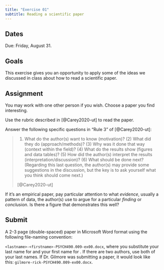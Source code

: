 ```yaml
---
title: "Exercise 01"
subtitle: Reading a scientific paper
---
```


## Dates {-}

Due: [Friday, August 31]{.orange_due}.

## Goals {-}

This exercise gives you an opportunity to apply some of the ideas we discussed in class about how to read a scientific paper.

## Assignment {-}

You may work with one other person if you wish. Choose a paper you find interesting.

Use the rubric described in [@Carey2020-ut] to read the paper.

Answer the following specific questions in "Rule 3" of [@Carey2020-ut]:

>1) What do the author(s) want to know (motivation)? (2) What did they do (approach/methods)? (3) Why was it done that way (context within the field)? (4) What do the results show (figures and data tables)? (5) How did the author(s) interpret the results (interpretation/discussion)? (6) What should be done next? (Regarding this last question, the author(s) may provide some suggestions in the discussion, but the key is to ask yourself what you think should come next.)
>
>[@Carey2020-ut]

If it's an empirical paper, pay particular attention to what *evidence*, usually a pattern of data, the author(s) use to argue for a particular *finding* or *conclusion*.
Is there a figure that demonstrates this well?

## Submit {-}

A 2-3 page (double-spaced) paper in Microsoft Word format using the following file-naming convention:

`<lastname>-<firstname>-PSYCH490.009-ex00.docx`, where you substitute your last name for <lastname> and your first name for <firstname>.
If there are two authors, use both of your last names.
If Dr. Gilmore was submitting a paper, it would look like this: `gilmore-rick-PSYCH490.009-ex00.docx`. 